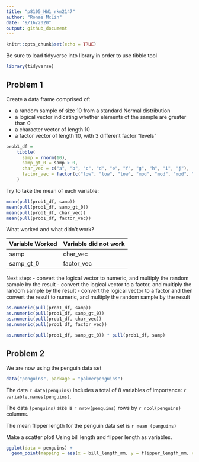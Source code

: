 ```yaml
---
title: "p8105_HW1_rkm2147"
author: "Ronae McLin"
date: "9/16/2020"
output: github_document
---
```


```r
knitr::opts_chunk$set(echo = TRUE)
```

Be sure to load tidyverse into library in order to use tibble tool
```r
library(tidyverse)
```

## Problem 1

Create a data frame comprised of:

- a random sample of size 10 from a standard Normal distribution
- a logical vector indicating whether elements of the sample are greater than 0
- a character vector of length 10
- a factor vector of length 10, with 3 different factor “levels”


```r
prob1_df =
    tibble(
      samp = rnorm(10),
      samp_gt_0 = samp > 0,
      char_vec = c("a", "b", "c", "d", "e", "f", "g", "h", "i", "j"),
      factor_vec = factor(c("low", "low", "low", "mod", "mod", "mod", "mod","high", "high", "high"))
    )
```


Try to take the mean of each variable:
```r
mean(pull(prob1_df, samp))
mean(pull(prob1_df, samp_gt_0))
mean(pull(prob1_df, char_vec))
mean(pull(prob1_df, factor_vec))
```

What worked and what didn't work?


Variable Worked   |   Variable did not work
------------------|------------------------
   samp           |   char_vec
 samp_gt_0        |   factor_vec


Next step: 
- convert the logical vector to numeric, and multiply the random sample by the result
- convert the logical vector to a factor, and multiply the random sample by the result
- convert the logical vector to a factor and then convert the result to numeric, and multiply the random sample by the result
                   
```r
as.numeric(pull(prob1_df, samp))
as.numeric(pull(prob1_df, samp_gt_0))
as.numeric(pull(prob1_df, char_vec))
as.numeric(pull(prob1_df, factor_vec))
```
```r
as.numeric(pull(prob1_df, samp_gt_0)) * pull(prob1_df, samp)
```
              
## Problem 2

We are now using the penguin data set

```r
data("penguins", package = "palmerpenguins")
```


The data `r data(penguins) ` includes a total of 8 variables of importance: `r variable.names(penguins) `. 

The data ` (penguins) ` size is `r nrow(penguins) ` rows by `r ncol(penguins) ` columns.  

The mean flipper length for the penguin data set is `r mean (penguins) `  

Make a scatter plot! Using bill length and flipper length as variables. 

```r
ggplot(data = penguins) + 
  geom_point(mapping = aes(x = bill_length_mm, y = flipper_length_mm, color = species))
```

